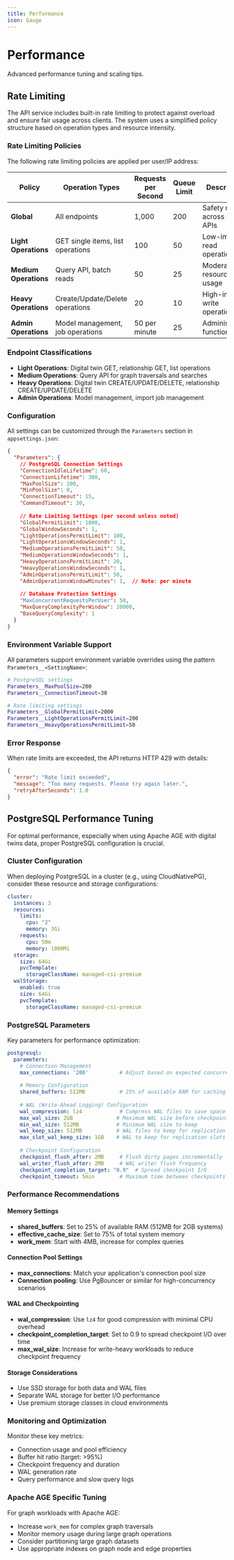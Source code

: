 ```yaml
---
title: Performance
icon: Gauge
---
```


# Performance

Advanced performance tuning and scaling tips.

## Rate Limiting

The API service includes built-in rate limiting to protect against overload and ensure fair usage across clients. The system uses a simplified policy structure based on operation types and resource intensity.

### Rate Limiting Policies

The following rate limiting policies are applied per user/IP address:

| Policy | Operation Types | Requests per Second | Queue Limit | Description |
|--------|----------------|-------------------|-------------|-------------|
| **Global** | All endpoints | 1,000 | 200 | Safety net across all APIs |
| **Light Operations** | GET single items, list operations | 100 | 50 | Low-impact read operations |
| **Medium Operations** | Query API, batch reads | 50 | 25 | Moderate resource usage |
| **Heavy Operations** | Create/Update/Delete operations | 20 | 10 | High-impact write operations |
| **Admin Operations** | Model management, job operations | 50 per minute | 25 | Administrative functions |

### Endpoint Classifications

- **Light Operations**: Digital twin GET, relationship GET, list operations
- **Medium Operations**: Query API for graph traversals and searches  
- **Heavy Operations**: Digital twin CREATE/UPDATE/DELETE, relationship CREATE/UPDATE/DELETE
- **Admin Operations**: Model management, import job management

### Configuration

All settings can be customized through the `Parameters` section in `appsettings.json`:

```json
{
  "Parameters": {
    // PostgreSQL Connection Settings
    "ConnectionIdleLifetime": 60,
    "ConnectionLifetime": 300,
    "MaxPoolSize": 100,
    "MinPoolSize": 0,
    "ConnectionTimeout": 15,
    "CommandTimeout": 30,
    
    // Rate Limiting Settings (per second unless noted)
    "GlobalPermitLimit": 1000,
    "GlobalWindowSeconds": 1,
    "LightOperationsPermitLimit": 100,
    "LightOperationsWindowSeconds": 1,
    "MediumOperationsPermitLimit": 50,
    "MediumOperationsWindowSeconds": 1,
    "HeavyOperationsPermitLimit": 20,
    "HeavyOperationsWindowSeconds": 1,
    "AdminOperationsPermitLimit": 50,
    "AdminOperationsWindowMinutes": 1,  // Note: per minute
    
    // Database Protection Settings
    "MaxConcurrentRequestsPerUser": 50,
    "MaxQueryComplexityPerWindow": 20000,
    "BaseQueryComplexity": 1
  }
}
```

### Environment Variable Support

All parameters support environment variable overrides using the pattern `Parameters__<SettingName>`:

```bash
# PostgreSQL settings
Parameters__MaxPoolSize=200
Parameters__ConnectionTimeout=30

# Rate limiting settings  
Parameters__GlobalPermitLimit=2000
Parameters__LightOperationsPermitLimit=200
Parameters__HeavyOperationsPermitLimit=50
```

### Error Response

When rate limits are exceeded, the API returns HTTP 429 with details:

```json
{
  "error": "Rate limit exceeded",
  "message": "Too many requests. Please try again later.",
  "retryAfterSeconds": 1.0
}
```

## PostgreSQL Performance Tuning

For optimal performance, especially when using Apache AGE with digital twins data, proper PostgreSQL configuration is crucial.

### Cluster Configuration

When deploying PostgreSQL in a cluster (e.g., using CloudNativePG), consider these resource and storage configurations:

```yaml
cluster:
  instances: 3
  resources:
    limits:
      cpu: "2"
      memory: 3Gi
    requests:
      cpu: 50m
      memory: 1000Mi
  storage:
    size: 64Gi
    pvcTemplate:
      storageClassName: managed-csi-premium
  walStorage:
    enabled: true
    size: 64Gi
    pvcTemplate:
      storageClassName: managed-csi-premium
```

### PostgreSQL Parameters

Key parameters for performance optimization:

```yaml
postgresql:
  parameters:
    # Connection Management
    max_connections: '200'          # Adjust based on expected concurrent users
    
    # Memory Configuration
    shared_buffers: 512MB           # 25% of available RAM for caching
    
    # WAL (Write-Ahead Logging) Configuration
    wal_compression: lz4            # Compress WAL files to save space
    max_wal_size: 2GB              # Maximum WAL size before checkpoint
    min_wal_size: 512MB            # Minimum WAL size to keep
    wal_keep_size: 512MB           # WAL files to keep for replication
    max_slot_wal_keep_size: 1GB    # WAL to keep for replication slots
    
    # Checkpoint Configuration
    checkpoint_flush_after: 2MB     # Flush dirty pages incrementally
    wal_writer_flush_after: 2MB     # WAL writer flush frequency
    checkpoint_completion_target: "0.9"  # Spread checkpoint I/O
    checkpoint_timeout: 5min        # Maximum time between checkpoints
```

### Performance Recommendations

#### Memory Settings
- **shared_buffers**: Set to 25% of available RAM (512MB for 2GB systems)
- **effective_cache_size**: Set to 75% of total system memory
- **work_mem**: Start with 4MB, increase for complex queries

#### Connection Pool Settings
- **max_connections**: Match your application's connection pool size
- **Connection pooling**: Use PgBouncer or similar for high-concurrency scenarios

#### WAL and Checkpointing
- **wal_compression**: Use `lz4` for good compression with minimal CPU overhead
- **checkpoint_completion_target**: Set to 0.9 to spread checkpoint I/O over time
- **max_wal_size**: Increase for write-heavy workloads to reduce checkpoint frequency

#### Storage Considerations
- Use SSD storage for both data and WAL files
- Separate WAL storage for better I/O performance
- Use premium storage classes in cloud environments

### Monitoring and Optimization

Monitor these key metrics:
- Connection usage and pool efficiency
- Buffer hit ratio (target: >95%)
- Checkpoint frequency and duration
- WAL generation rate
- Query performance and slow query logs

### Apache AGE Specific Tuning

For graph workloads with Apache AGE:
- Increase `work_mem` for complex graph traversals
- Monitor memory usage during large graph operations
- Consider partitioning large graph datasets
- Use appropriate indexes on graph node and edge properties
